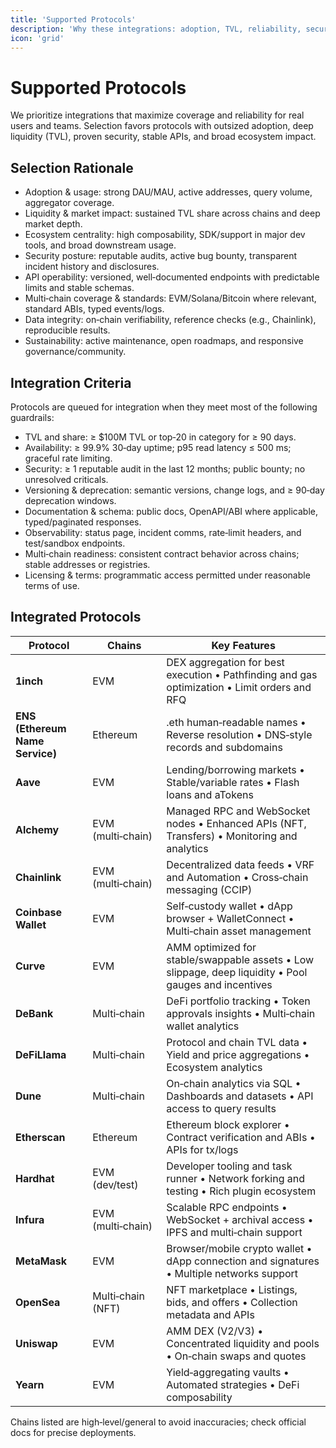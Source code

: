 ```yaml
---
title: 'Supported Protocols'
description: 'Why these integrations: adoption, TVL, reliability, security, and ecosystem impact — plus the criteria new protocols must meet.'
icon: 'grid'
---
```


# Supported Protocols

<Info>
We prioritize integrations that maximize coverage and reliability for real users and teams. Selection favors protocols with outsized adoption, deep liquidity (TVL), proven security, stable APIs, and broad ecosystem impact.
</Info>

## Selection Rationale

- Adoption & usage: strong DAU/MAU, active addresses, query volume, aggregator coverage.
- Liquidity & market impact: sustained TVL share across chains and deep market depth.
- Ecosystem centrality: high composability, SDK/support in major dev tools, and broad downstream usage.
- Security posture: reputable audits, active bug bounty, transparent incident history and disclosures.
- API operability: versioned, well‑documented endpoints with predictable limits and stable schemas.
- Multi‑chain coverage & standards: EVM/Solana/Bitcoin where relevant, standard ABIs, typed events/logs.
- Data integrity: on‑chain verifiability, reference checks (e.g., Chainlink), reproducible results.
- Sustainability: active maintenance, open roadmaps, and responsive governance/community.

## Integration Criteria

Protocols are queued for integration when they meet most of the following guardrails:

- TVL and share: ≥ $100M TVL or top‑20 in category for ≥ 90 days.
- Availability: ≥ 99.9% 30‑day uptime; p95 read latency ≤ 500 ms; graceful rate limiting.
- Security: ≥ 1 reputable audit in the last 12 months; public bounty; no unresolved criticals.
- Versioning & deprecation: semantic versions, change logs, and ≥ 90‑day deprecation windows.
- Documentation & schema: public docs, OpenAPI/ABI where applicable, typed/paginated responses.
- Observability: status page, incident comms, rate‑limit headers, and test/sandbox endpoints.
- Multi‑chain readiness: consistent contract behavior across chains; stable addresses or registries.
- Licensing & terms: programmatic access permitted under reasonable terms of use.

## Integrated Protocols

| Protocol | Chains | Key Features |
|----------|--------|--------------|
| **1inch** | EVM | DEX aggregation for best execution • Pathfinding and gas optimization • Limit orders and RFQ |
| **ENS (Ethereum Name Service)** | Ethereum | .eth human‑readable names • Reverse resolution • DNS‑style records and subdomains |
| **Aave** | EVM | Lending/borrowing markets • Stable/variable rates • Flash loans and aTokens |
| **Alchemy** | EVM (multi‑chain) | Managed RPC and WebSocket nodes • Enhanced APIs (NFT, Transfers) • Monitoring and analytics |
| **Chainlink** | EVM (multi‑chain) | Decentralized data feeds • VRF and Automation • Cross‑chain messaging (CCIP) |
| **Coinbase Wallet** | EVM | Self‑custody wallet • dApp browser + WalletConnect • Multi‑chain asset management |
| **Curve** | EVM | AMM optimized for stable/swappable assets • Low slippage, deep liquidity • Pool gauges and incentives |
| **DeBank** | Multi‑chain | DeFi portfolio tracking • Token approvals insights • Multi‑chain wallet analytics |
| **DeFiLlama** | Multi‑chain | Protocol and chain TVL data • Yield and price aggregations • Ecosystem analytics |
| **Dune** | Multi‑chain | On‑chain analytics via SQL • Dashboards and datasets • API access to query results |
| **Etherscan** | Ethereum | Ethereum block explorer • Contract verification and ABIs • APIs for tx/logs |
| **Hardhat** | EVM (dev/test) | Developer tooling and task runner • Network forking and testing • Rich plugin ecosystem |
| **Infura** | EVM (multi‑chain) | Scalable RPC endpoints • WebSocket + archival access • IPFS and multi‑chain support |
| **MetaMask** | EVM | Browser/mobile crypto wallet • dApp connection and signatures • Multiple networks support |
| **OpenSea** | Multi‑chain (NFT) | NFT marketplace • Listings, bids, and offers • Collection metadata and APIs |
| **Uniswap** | EVM | AMM DEX (V2/V3) • Concentrated liquidity and pools • On‑chain swaps and quotes |
| **Yearn** | EVM | Yield‑aggregating vaults • Automated strategies • DeFi composability |

<Note>
Chains listed are high‑level/general to avoid inaccuracies; check official docs for precise deployments.
</Note>
